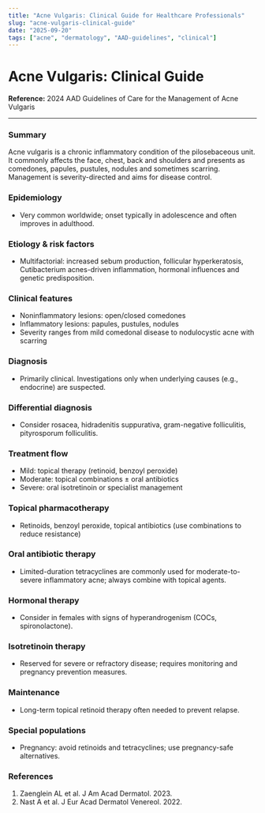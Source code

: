 ```yaml
---
title: "Acne Vulgaris: Clinical Guide for Healthcare Professionals"
slug: "acne-vulgaris-clinical-guide"
date: "2025-09-20"
tags: ["acne", "dermatology", "AAD-guidelines", "clinical"]
---
```

# Acne Vulgaris: Clinical Guide

**Reference:** 2024 AAD Guidelines of Care for the Management of Acne Vulgaris

---

### Summary

Acne vulgaris is a chronic inflammatory condition of the pilosebaceous unit. It commonly affects the face, chest, back and shoulders and presents as comedones, papules, pustules, nodules and sometimes scarring. Management is severity-directed and aims for disease control.

### Epidemiology

- Very common worldwide; onset typically in adolescence and often improves in adulthood.

### Etiology & risk factors

- Multifactorial: increased sebum production, follicular hyperkeratosis, Cutibacterium acnes-driven inflammation, hormonal influences and genetic predisposition.

### Clinical features

- Noninflammatory lesions: open/closed comedones
- Inflammatory lesions: papules, pustules, nodules
- Severity ranges from mild comedonal disease to nodulocystic acne with scarring

### Diagnosis

- Primarily clinical. Investigations only when underlying causes (e.g., endocrine) are suspected.

### Differential diagnosis

- Consider rosacea, hidradenitis suppurativa, gram-negative folliculitis, pityrosporum folliculitis.

### Treatment flow

- Mild: topical therapy (retinoid, benzoyl peroxide)
- Moderate: topical combinations ± oral antibiotics
- Severe: oral isotretinoin or specialist management

### Topical pharmacotherapy

- Retinoids, benzoyl peroxide, topical antibiotics (use combinations to reduce resistance)

### Oral antibiotic therapy

- Limited-duration tetracyclines are commonly used for moderate-to-severe inflammatory acne; always combine with topical agents.

### Hormonal therapy

- Consider in females with signs of hyperandrogenism (COCs, spironolactone).

### Isotretinoin therapy

- Reserved for severe or refractory disease; requires monitoring and pregnancy prevention measures.

### Maintenance

- Long-term topical retinoid therapy often needed to prevent relapse.

### Special populations

- Pregnancy: avoid retinoids and tetracyclines; use pregnancy-safe alternatives.

### References

1. Zaenglein AL et al. J Am Acad Dermatol. 2023.
2. Nast A et al. J Eur Acad Dermatol Venereol. 2022.


